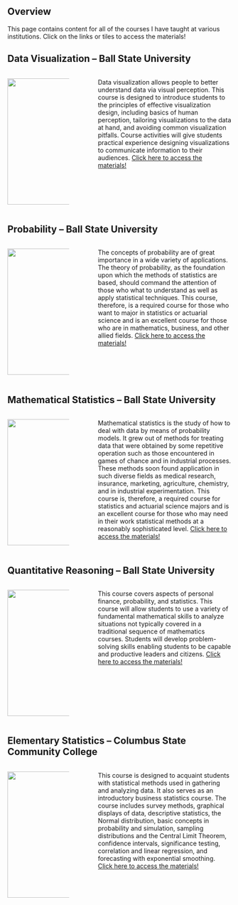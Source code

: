 ## Overview

This page contains content for all of the courses I have taught at various institutions. Click on the links or tiles to access the materials!

## Data Visualization -- Ball State University

::: columns
::: {.column width="30%"}
[![](files/images/data-visualization.png){width="284"}](https://coltongearhart.github.io/dana320/)
:::

::: {.column width="5%"}
:::

::: {.column width="65%"}
Data visualization allows people to better understand data via visual perception. This course is designed to introduce students to the principles of effective visualization design, including basics of human perception, tailoring visualizations to the data at hand, and avoiding common visualization pitfalls. Course activities will give students practical experience designing visualizations to communicate information to their audiences. [Click here to access the materials!](https://coltongearhart.github.io/dana320/)
:::
:::

## Probability -- Ball State University

::: columns
::: {.column width="30%"}
[![](files/images/probability.png){width="284"}](https://coltongearhart.github.io/math320/)
:::

::: {.column width="5%"}
:::

::: {.column width="65%"}
The concepts of probability are of great importance in a wide variety of applications. The theory of probability, as the foundation upon which the methods of statistics are based, should command the attention of those who what to understand as well as apply statistical techniques. This course, therefore, is a required course for those who want to major in statistics or actuarial science and is an excellent course for those who are in mathematics, business, and other allied fields. [Click here to access the materials!](https://coltongearhart.github.io/math320/)
:::
:::

## Mathematical Statistics -- Ball State University

::: columns
::: {.column width="30%"}
[![](files/images/mathematical-statistics.png){width="284"}](https://coltongearhart.github.io/math321/)
:::

::: {.column width="5%"}
:::

::: {.column width="65%"}
Mathematical statistics is the study of how to deal with data by means of probability models. It grew out of methods for treating data that were obtained by some repetitive operation such as those encountered in games of chance and in industrial processes. These methods soon found application in such diverse fields as medical research, insurance, marketing, agriculture, chemistry, and in industrial experimentation. This course is, therefore, a required course for statistics and actuarial science majors and is an excellent course for those who may need in their work statistical methods at a reasonably sophisticated level. [Click here to access the materials!](https://coltongearhart.github.io/math321/)
:::
:::

## Quantitative Reasoning -- Ball State University

::: columns
::: {.column width="30%"}
[![](files/images/quantitative-reasoning.png){width="284"}](https://coltongearhart.github.io/math125/)
:::

::: {.column width="5%"}
:::

::: {.column width="65%"}
This course covers aspects of personal finance, probability, and statistics. This course will allow students to use a variety of fundamental mathematical skills to analyze situations not typically covered in a traditional sequence of mathematics courses. Students will develop problem-solving skills enabling students to be capable and productive leaders and citizens. [Click here to access the materials!](https://coltongearhart.github.io/math125/)
:::
:::

## Elementary Statistics -- Columbus State Community College

::: columns
::: {.column width="30%"}
[![](files/images/elementary-statistics.png){width="284"}](https://coltongearhart.github.io/elementary-stats/)
:::

::: {.column width="5%"}
:::

::: {.column width="65%"}
This course is designed to acquaint students with statistical methods used in gathering and analyzing data. It also serves as an introductory business statistics course. The course includes survey methods, graphical displays of data, descriptive statistics, the Normal distribution, basic concepts in probability and simulation, sampling distributions and the Central Limit Theorem, confidence intervals, significance testing, correlation and linear regression, and forecasting with exponential smoothing. [Click here to access the materials!](https://coltongearhart.github.io/elementary-stats)
:::
:::
